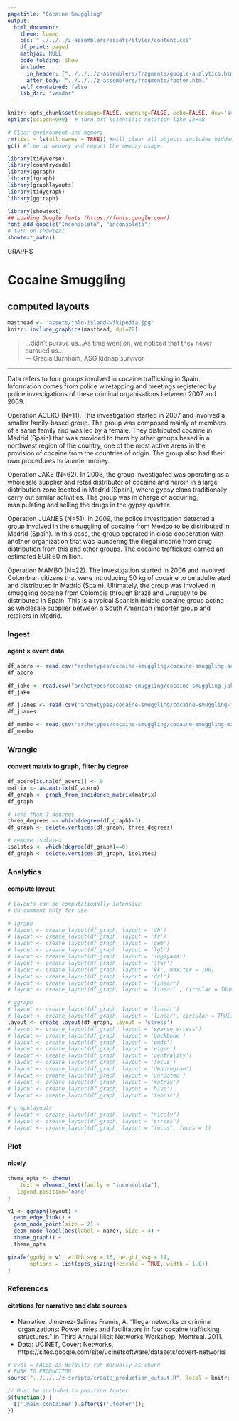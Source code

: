 ```yaml
---
pagetitle: "Cocaine Smuggling"
output:
  html_document:
    theme: lumen
    css: "../../../z-assemblers/assets/styles/content.css"
    df_print: paged
    mathjax: NULL
    code_folding: show
    include:
      in_header: ["../../../z-assemblers/fragments/google-analytics.html", "../../../z-assemblers/fragments/header.html"]
      after_body: "../../../z-assemblers/fragments/footer.html"
    self_contained: false
    lib_dir: "vendor"
---
```


```r

knitr::opts_chunk$set(message=FALSE, warning=FALSE, echo=FALSE, dev='svg')
options(scipen=999)  # turn-off scientific notation like 1e+48

# Clear environment and memory
rm(list = ls(all.names = TRUE)) #will clear all objects includes hidden objects.
gc() #free up memory and report the memory usage.

library(tidyverse)
library(countrycode)
library(ggraph)
library(igraph)
library(graphlayouts)
library(tidygraph)
library(ggiraph)

library(showtext)
## Loading Google fonts (https://fonts.google.com/)
font_add_google("Inconsolata", "inconsolata")
# turn on showtext
showtext_auto()

```

<div class="activity">
GRAPHS
</div>

# Cocaine Smuggling
## computed layouts

```r

masthead <- "assets/jolo-island-wikipedia.jpg"
knitr::include_graphics(masthead, dpi=72)

```

> ...didn't pursue us...As time went on, we noticed that they never pursued us...\
--- Gracia Burnham, ASG kidnap survivor\

***

Data refers to four groups involved in cocaine trafficking in Spain. Information comes from police wiretapping and meetings registered by police investigations of these criminal organisations between 2007 and 2009.

Operation ACERO (N=11). This investigation started in 2007 and involved a smaller family-based group. The group was composed mainly of members of a same family and was led by a female. They distributed cocaine in Madrid (Spain) that was provided to them by other groups based in a northwest region of the country, one of the most active areas in the provision of cocaine from the countries of origin. The group also had their own procedures to launder money.

Operation JAKE (N=62). In 2008, the group investigated was operating as a wholesale supplier and retail distributor of cocaine and heroin in a large distribution zone located in Madrid (Spain), where gypsy clans traditionally carry out similar activities. The group was in charge of acquiring, manipulating and selling the drugs in the gypsy quarter.

Operation JUANES (N=51). In 2009, the police investigation detected a group involved in the smuggling of cocaine from Mexico to be distributed in Madrid (Spain). In this case, the group operated in close cooperation with another organization that was laundering the illegal income from drug distribution from this and other groups. The cocaine traffickers earned an estimated EUR 60 million.

Operation MAMBO (N=22). The investigation started in 2006 and involved Colombian citizens that were introducing 50 kg of cocaine to be adulterated and distributed in Madrid (Spain). Ultimately, the group was involved in smuggling cocaine from Colombia through Brazil and Uruguay to be distributed in Spain. This is a typical Spanish middle cocaine group acting as wholesale supplier between a South American importer group and retailers in Madrid.


### Ingest
#### agent × event data


```r

df_acero <- read.csv("archetypes/cocaine-smuggling/cocaine-smuggling-acero.csv", header=TRUE, row.names=1, check.names=FALSE, na.strings = "")
df_acero

df_jake <- read.csv("archetypes/cocaine-smuggling/cocaine-smuggling-jake.csv", header=TRUE, row.names=1, check.names=FALSE, na.strings = "")
df_jake

df_juanes <- read.csv("archetypes/cocaine-smuggling/cocaine-smuggling-juanes.csv", header=TRUE, row.names=1, check.names=FALSE, na.strings = "")
df_juanes

df_mambo <- read.csv("archetypes/cocaine-smuggling/cocaine-smuggling-mambo.csv", header=TRUE, row.names=1, check.names=FALSE, na.strings = "")
df_mambo

```


### Wrangle
#### convert matrix to graph, filter by degree


```r

df_acero[is.na(df_acero)] <- 0
matrix <- as.matrix(df_acero) 
df_graph <- graph_from_incidence_matrix(matrix)
df_graph

# less than 3 degrees
three_degrees <- which(degree(df_graph)<3)
df_graph <- delete.vertices(df_graph, three_degrees)

# remove isolates
isolates <- which(degree(df_graph)==0)
df_graph <- delete.vertices(df_graph, isolates)

```


### Analytics
#### compute layout


```r

# Layouts can be computationally intensive
# Un-comment only for use

# igraph
# layout <- create_layout(df_graph, layout = 'dh')
# layout <- create_layout(df_graph, layout = 'fr')
# layout <- create_layout(df_graph, layout = 'gem')
# layout <- create_layout(df_graph, layout = 'lgl')
# layout <- create_layout(df_graph, layout = 'sugiyama')
# layout <- create_layout(df_graph, layout = 'star')
# layout <- create_layout(df_graph, layout = 'kk', maxiter = 100)
# layout <- create_layout(df_graph, layout = 'drl')
# layout <- create_layout(df_graph, layout = 'linear')
# layout <- create_layout(df_graph, layout = 'linear' , circular = TRUE)

# ggraph
# layout <- create_layout(df_graph, layout = 'linear')
# layout <- create_layout(df_graph, layout = 'linear', circular = TRUE)
layout <- create_layout(df_graph, layout = 'stress')
# layout <- create_layout(df_graph, layout = 'sparse_stress')
# layout <- create_layout(df_graph, layout = 'backbone')
# layout <- create_layout(df_graph, layout = 'pmds')
# layout <- create_layout(df_graph, layout = 'eigen')
# layout <- create_layout(df_graph, layout = 'centrality')
# layout <- create_layout(df_graph, layout = 'focus')
# layout <- create_layout(df_graph, layout = 'dendrogram')
# layout <- create_layout(df_graph, layout = 'unrooted')
# layout <- create_layout(df_graph, layout = 'matrix')
# layout <- create_layout(df_graph, layout = 'hive')
# layout <- create_layout(df_graph, layout = 'fabric')

# graphlayouts
# layout <- create_layout(df_graph, layout = "nicely")
# layout <- create_layout(df_graph, layout = "stress")
# layout <- create_layout(df_graph, layout = "focus", focus = 1)

```


### Plot
#### nicely


```r

theme_opts <- theme(
    text = element_text(family = "inconsolata"), 
   legend.position='none'
)

v1 <- ggraph(layout) + 
  geom_edge_link() +
  geom_node_point(size = 2) +
  geom_node_label(aes(label = name), size = 4) +
  theme_graph() +
  theme_opts

girafe(ggobj = v1, width_svg = 16, height_svg = 14,
       options = list(opts_sizing(rescale = TRUE, width = 1.0))
)


```


### References
#### citations for narrative and data sources


* Narrative: Jimenez-Salinas Framis, A. "Illegal networks or criminal organizations: Power, roles and facilitators in four cocaine trafficking structures." In Third Annual Illicit Networks Workshop, Montreal. 2011.
* Data: UCINET, Covert Networks, https://sites.google.com/site/ucinetsoftware/datasets/covert-networks


```r

# eval = FALSE as default; run manually as chunk
# PUSH TO PRODUCTION
source("../../../z-scripts/create_production_output.R", local = knitr::knit_global())

```



```js

// Must be included to position footer
$(function() {
  $('.main-container').after($('.footer'));
})

```




